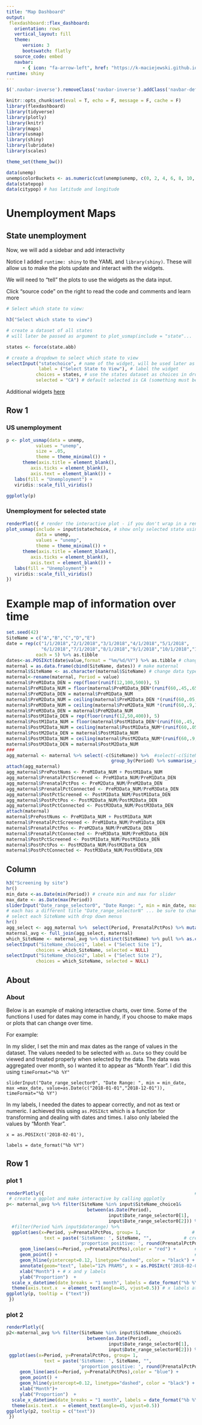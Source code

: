 ```yaml
---
title: "Map Dashboard"
output: 
 flexdashboard::flex_dashboard:
   orientation: rows
   vertical_layout: fill
   theme: 
      version: 3
      bootswatch: flatly
   source_code: embed
   navbar:
      - { icon: "fa-arrow-left", href: "https://k-maciejewski.github.io/YS_mapping/dashboard_101.html", align: right }
runtime: shiny
---
```


```js
$('.navbar-inverse').removeClass('navbar-inverse').addClass('navbar-default');
```

```r
knitr::opts_chunk$set(eval = T, echo = F, message = F, cache = F)
library(flexdashboard)
library(tidyverse)
library(plotly)
library(knitr)
library(maps)
library(usmap)
library(shiny)
library(lubridate)
library(scales)

theme_set(theme_bw())
```

```r
data(unemp)
unemp$colorBuckets <- as.numeric(cut(unemp$unemp, c(0, 2, 4, 6, 8, 10, 100)))
data(statepop)
data(citypop) # has latitude and longitude
```

# Unemployment Maps {data-orientation="rows"}

## State unemployment {.sidebar}

Now, we will add a sidebar and add interactivity

Notice I added `runtime: shiny` to the YAML and `library(shiny)`. These will allow us to make the plots update and interact with the widgets.

We will need to "tell" the plots to use the widgets as the data input.

Click "source code" on the right to read the code and comments and learn more

```r
# Select which state to view:

h3("Select which state to view")

# create a dataset of all states
# will later be passed as argument to plot_usmap(include = "state"...

states <- force(state.abb)

# create a dropdown to select which state to view
selectInput("statechoice", # name of the widget, will be used later as input
            label = ("Select State to View"), # label the widget
           choices = states, # use the states dataset as choices in dropdown
           selected = "CA") # default selected is CA (something must be slected)
```

Additional widgets [here](https://shiny.rstudio.com/gallery/widget-gallery.html)


## Row 1

### US unemployment

```r
p <- plot_usmap(data = unemp, 
           values = "unemp",
           size = .05,
           theme = theme_minimal()) +
      theme(axis.title = element_blank(),
         axis.ticks = element_blank(),
         axis.text = element_blank()) +
   labs(fill = "Unemployment") +
   viridis::scale_fill_viridis()

ggplotly(p)
```

### Unemployment for selected state

```r
renderPlot({ # render the interactive plot - if you don't wrap in a render statement, the widgets won't change anything
plot_usmap(include = input$statechoice, # show only selected state using the input from widget 
           data = unemp, 
           values = "unemp", 
           theme = theme_minimal()) +
      theme(axis.title = element_blank(),
         axis.ticks = element_blank(),
         axis.text = element_blank()) +
   labs(fill = "Unemployment") +
   viridis::scale_fill_viridis()
})
```

# Example map of information over time {data-orientation="columns"}

```r
set.seed(42)
SiteName = c("A","B","C","D","E")
date = rep(c("1/1/2018","2/1/2018","3/1/2018","4/1/2018","5/1/2018",
             "6/1/2018","7/1/2018","8/1/2018","9/1/2018","10/1/2018","11/1/2018","12/1/2018"),
           each = 5) %>% as.tibble
dates<-as.POSIXct(date$value,format = "%m/%d/%Y") %>% as.tibble # change character to date format
maternal = as.data.frame(cbind(SiteName, dates)) # make maternal
maternal$SiteName <- as.character(maternal$SiteName) # change data type
maternal<-rename(maternal, Period = value)
maternal$PreM1Data_DEN = rep(floor(runif(12,100,500)), 5)
maternal$PreM1Data_NUM = floor(maternal$PreM1Data_DEN*(runif(60,.45,.65)))
maternal$PreM2Data_DEN = maternal$PreM1Data_NUM
maternal$PreM2Data_NUM = ceiling(maternal$PreM2Data_DEN *(runif(60,.05,.15)))
maternal$PreM3Data_NUM = ceiling(maternal$PreM2Data_NUM *(runif(60,.9,1)))
maternal$PreM3Data_DEN = maternal$PreM2Data_NUM
maternal$PostM1Data_DEN = rep(floor(runif(12,50,400)), 5)
maternal$PostM1Data_NUM = floor(maternal$PostM1Data_DEN*(runif(60,.45,.65)))
maternal$PostM2Data_NUM = ceiling(maternal$PostM1Data_NUM*(runif(60,.05,.15)))
maternal$PostM2Data_DEN = maternal$PostM1Data_NUM
maternal$PostM3Data_NUM = ceiling(maternal$PostM2Data_NUM*(runif(60,.9,1)))
maternal$PostM3Data_DEN = maternal$PostM2Data_NUM
###
agg_maternal <- maternal %>% select(-c(SiteName)) %>%  #select(-c(SiteName, HospitalName, New)) 
                                       group_by(Period) %>% summarise_all(sum, na.rm = T) # don't sum with NA's  
attach(agg_maternal)
agg_maternal$PrePostNums <- PreM1Data_NUM + PostM1Data_NUM 
agg_maternal$PrenatalPctScreened <- PreM1Data_NUM/PreM1Data_DEN 
agg_maternal$PrenatalPctPos <- PreM2Data_NUM/PreM2Data_DEN 
agg_maternal$PrenatalPctConnected <- PreM3Data_NUM/PreM3Data_DEN 
agg_maternal$PostPctScreened <- PostM1Data_NUM/PostM1Data_DEN 
agg_maternal$PostPctPos <- PostM2Data_NUM/PostM2Data_DEN 
agg_maternal$PostPctConnected <- PostM3Data_NUM/PostM3Data_DEN 
attach(maternal)
maternal$PrePostNums <- PreM1Data_NUM + PostM1Data_NUM 
maternal$PrenatalPctScreened <- PreM1Data_NUM/PreM1Data_DEN 
maternal$PrenatalPctPos <- PreM2Data_NUM/PreM2Data_DEN 
maternal$PrenatalPctConnected <- PreM3Data_NUM/PreM3Data_DEN 
maternal$PostPctScreened <- PostM1Data_NUM/PostM1Data_DEN 
maternal$PostPctPos <- PostM2Data_NUM/PostM2Data_DEN 
maternal$PostPctConnected <- PostM3Data_NUM/PostM3Data_DEN
```

Column {.sidebar}
-----------------------------------------------------------------------

```r
h3("Screening by site")
hr()
min_date <-as.Date(min(Period)) # create min and max for slider
max_date <- as.Date(max(Period))
sliderInput("Date_range_selector0", "Date Range: ", min = min_date, max =max_date, value=as.Date(c("2018-01-01","2018-12-01")),timeFormat="%b %Y") # date slider
# each has a different title "Date_range_selectorN" ... be sure to change
# select each SiteName with drop down menus
hr()
agg_select <- agg_maternal %>%  select(Period, PrenatalPctPos) %>% mutate(SiteName = "average") # option to show average line
maternal_avg <- full_join(agg_select, maternal)
which_SiteName <- maternal_avg %>% distinct(SiteName) %>% pull %>% as.character() %>% sort()
selectInput("SiteName_choice1", label = ("Select Site 1"),
           choices = which_SiteName, selected = NULL)
selectInput("SiteName_choice2", label = ("Select Site 2"),
           choices = which_SiteName, selected = NULL)
```

## About

### About

Below is an example of making interactive charts, over time. Some of the functions I used for dates may come in handy, if you choose to make maps or plots that can change over time.

For example:

In my slider, I set the min and max dates as the range of values in the dataset. The values needed to be selected with `as.Date` so they could be viewed and treated properly when selected by the data. The data was aggregated over month, so I wanted it to appear as "Month Year". I did this using `timeFormat="%b %Y"`

`sliderInput("Date_range_selector0", "Date Range: ", min = min_date, max =max_date, value=as.Date(c("2018-01-01","2018-12-01")), timeFormat="%b %Y")`

In my labels, I needed the dates to appear correctly, and not as text or numeric. I achieved this using `as.POSIXct` which is a function for transforming and dealing with dates and times. I also only labeled the values by "Month Year".

`x = as.POSIXct('2018-02-01'),`

`labels = date_format("%b %Y")`

Row 1
-----------------------------------------------------------------------

### plot 1
```r
renderPlotly({                                                        # render the interactive plot
 # create a ggplot and make interactive by calling ggplotly
p<- maternal_avg %>% filter(SiteName %in% input$SiteName_choice1& 
                              between(as.Date(Period),
                                      input$Date_range_selector0[1], 
                                      input$Date_range_selector0[2])) %>% # filters only the SiteName the user chose
  #filter(Period %in% input$daterange) %>% 
  ggplot(aes(x=Period, y=PrenatalPctPos, group= 1,                   # group = 1 to plot since each month has 1 data point
              text = paste('SiteName: ', SiteName, "",            # create tooltip text
                           'proportion positive: ', round(PrenatalPctPos,3)))) +
     geom_line(aes(x=Period, y=PrenatalPctPos),color = "red") +       # each panel has its own color
     geom_point() +                                                   # show the points
     geom_hline(yintercept=0.12, linetype="dashed", color = "black") + # horizontal reference line
     annotate(geom="text", label="12% PRAMS", x = as.POSIXct('2018-02-01'), y=.125, vjust=-1) + # annotate the line
     xlab("Month") + # x and y labels
     ylab("Proportion")  +
  scale_x_datetime(date_breaks = "1 month", labels = date_format("%b %Y")) + # format x axis
  theme(axis.text.x  = element_text(angle=45, vjust=0.5)) # x labels at 45 deg angle
ggplotly(p, tooltip = ("text"))
 })
```

### plot 2

```r
renderPlotly({
p2<-maternal_avg %>% filter(SiteName %in% input$SiteName_choice2& 
                              between(as.Date(Period),
                                      input$Date_range_selector0[1], 
                                      input$Date_range_selector0[2])) %>%
 ggplot(aes(x=Period, y=PrenatalPctPos, group= 1, 
              text = paste('SiteName: ', SiteName, "",
                           'proportion positive: ', round(PrenatalPctPos,3)))) +
     geom_line(aes(x=Period, y=PrenatalPctPos),color = "blue") +
     geom_point() +
     geom_hline(yintercept=0.12, linetype="dashed", color = "black") + 
     xlab("Month")+
     ylab("Proportion")  +
  scale_x_datetime(date_breaks = "1 month", labels = date_format("%b %Y")) + 
  theme(axis.text.x  = element_text(angle=45, vjust=0.5))
ggplotly(p2, tooltip = c("text"))
 })
```

